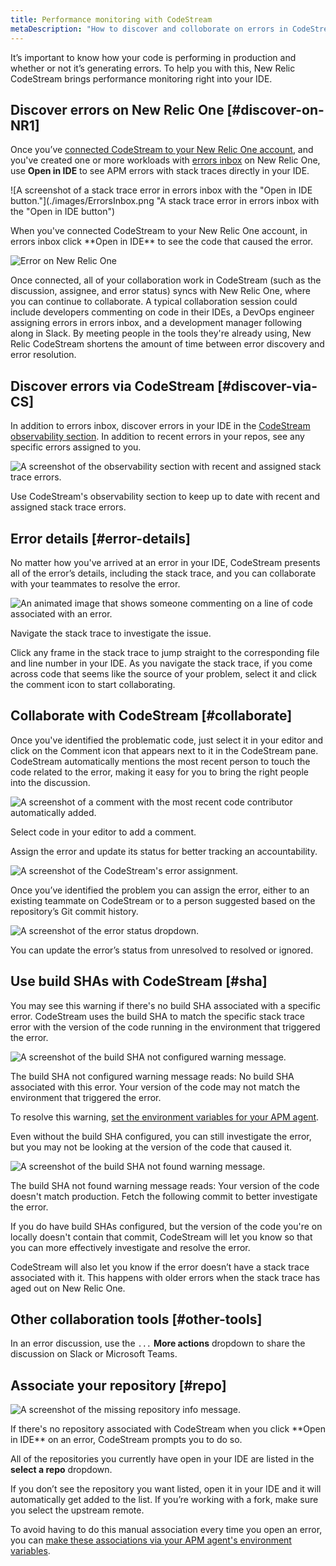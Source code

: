 ```yaml
---
title: Performance monitoring with CodeStream
metaDescription: "How to discover and colloborate on errors in CodeStream."
---
```


It’s important to know how your code is performing in production and whether or not it’s generating errors. To help you with this, New Relic CodeStream brings performance monitoring right into your IDE.

## Discover errors on New Relic One [#discover-on-NR1]

Once you’ve [connected CodeStream to your New Relic One account](/docs/codestream/start-here/codestream-new-relic), and you've created one or more workloads with [errors inbox](/docs/errors-inbox/errors-inbox/) on New Relic One, use **Open in IDE** to see APM errors with stack traces directly in your IDE.

![A screenshot of a stack trace error in errors inbox with the "Open in IDE button."](./images/ErrorsInbox.png "A stack trace error in errors inbox with the "Open in IDE button")

<figcaption>When you've connected CodeStream to your New Relic One account, in errors inbox click **Open in IDE** to see the code that caused the error.</figcaption>

![Error on New Relic One](./images/ErrorOnNR1.png)

Once connected, all of your collaboration work in CodeStream (such as the discussion, assignee, and error status) syncs with New Relic One, where you can continue to collaborate. A typical collaboration session could include  developers commenting on code in their IDEs, a DevOps engineer assigning errors in errors inbox, and a development manager following along in Slack. By meeting people in the tools they're already using, New Relic CodeStream shortens the amount of time between error discovery and error resolution.

## Discover errors via CodeStream [#discover-via-CS]

In addition to errors inbox, discover errors in your IDE in the [CodeStream observability section](/docs/codestream/codestream-ui-overview/observability-section). In addition to recent errors in your repos, see any specific errors assigned to you.

![A screenshot of the observability section with recent and assigned stack trace errors.](./images/ObservabilitySection.png "The observability section with recent and assigned stack trace errors.")

<figcaption>Use CodeStream's observability section to keep up to date with recent and assigned stack trace errors.</figcaption>

## Error details [#error-details]

No matter how you've arrived at an error in your IDE, CodeStream presents all of the error’s details, including the stack trace, and you can collaborate with your teammates to resolve the error.

![An animated image that shows someone commenting on a line of code associated with an error.](./images/Observability-VSC.gif "Someone commenting on a line of code associated with an error.")

<figcaption>Navigate the stack trace to investigate the issue.</figcaption>

Click any frame in the stack trace to jump straight to the corresponding file and line number in your IDE. As you navigate the stack trace, if you come across code that seems like the source of your problem,  select it and click the comment icon to start collaborating.

## Collaborate with CodeStream [#collaborate]

Once you've identified the problematic code, just select it in your editor and click on the Comment icon that appears next to it in the CodeStream pane. CodeStream automatically mentions the most recent person to touch the code related to the error, making it easy for you to bring the right people into the discussion.

![A screenshot of a comment with the most recent code contributor automatically added.](./images/ErrorAutoMention.png "A comment with the most recent code contributor automatically added.")

<figcaption>Select code in your editor to add a comment.</figcaption>

Assign the error and update its status for better tracking an accountability.

![A screenshot of the CodeStream's error assignment.](./images/ErrorAssignee.png "CodeStream's error assignment.")

<figcaption>Once you’ve identified the problem you can assign the error, either to an existing teammate on CodeStream or to a person suggested based on the repository’s Git commit history.</figcaption>

![A screenshot of the error status dropdown.](./images/ErrorStatus.png "The error status dropdown.")

<figcaption>You can update the error’s status from unresolved to resolved or ignored.</figcaption>

## Use build SHAs with CodeStream [#sha]

You may see this warning if there's no build SHA associated with a specific error. CodeStream uses the build SHA to match the specific stack trace error with the version of the code running in the environment that triggered the error.

![A screenshot of the build SHA not configured warning message.](./images/BuildSHANotConfigured.png "The build SHA not configured warning message.")

<figcaption>The build SHA not configured warning message reads: No build SHA associated with this error. Your version of the code may not match the environment that triggered the error.</figcaption>

To resolve this warning, [set the environment variables for your APM agent](/docs/codestream/start-here/codestream-new-relic/#buildsha).

Even without the build SHA configured, you can still investigate the error, but you may not be looking at the version of the code that caused it.

![A screenshot of the build SHA not found warning message.](./images/BuildSHANotFound.png "The build SHA not found warning message.")

<figcaption>The build SHA not found warning message reads: Your version of the code doesn't match production. Fetch the following commit to better investigate the error.</figcaption>

If you do have build SHAs configured, but the version of the code you're on locally doesn't contain that commit, CodeStream will let you know so that you can more effectively investigate and resolve the error.

CodeStream will also let you know if the error doesn’t have a stack trace
associated with it. This happens with older errors when the stack trace has
aged out on New Relic One.

## Other collaboration tools [#other-tools]

In an error discussion, use the `...` **More actions** dropdown to share the discussion on Slack or Microsoft Teams.

## Associate your repository [#repo]

![A screenshot of the missing repository info message.](./images/RepoAssociation.png "The missing repository info message.")

<figcaption>If there's no repository associated with CodeStream when you click **Open in IDE** on an error, CodeStream prompts you to do so.</figcaption>

All of the repositories you currently have open in your IDE are listed in the **select a repo** dropdown.

If you don’t see the repository you want listed, open it in your IDE and it will
automatically get added to the list. If you’re working with a fork, make sure you select the upstream remote.

To avoid having to do this manual association every time you open an error, you can [make these
associations via your APM agent's environment variables](/docs/codestream/start-here/codestream-new-relic/#repo-url).
